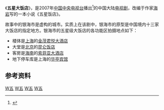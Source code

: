 {{hatnote|关于'''五星級飯店'''，参见：[[星級|星級]]。}}

《'''五星大饭店'''》，是2007年[[中国中央电视台|中国中央电视台]]播出<ref >{{Cite web |url=http://ent.qq.com/a/20071108/000189.htm |title=海岩新剧首次亮相央视 《五星大饭店》不再涉案 |date=2007-11-08 |accessdate=2014-08-10 |archive-date=2014-10-22 |archive-url=https://web.archive.org/web/20141022235908/http://ent.qq.com/a/20071108/000189.htm |dead-url=no }}</ref>的中国大陆[[电视剧|电视剧]]，改编于作家[[海岩|海岩]]写的一本小说《五星饭店》。

故事中的银海市是虚构的城市。实质上在该剧中，银海市的原型是中国境内十三家大饭店的指定地方。银海市的五星级大饭店的各功能区拍摄地点如下：
*楼体是[[上海|上海]]的[[金茂君悦大酒店|金茂君悦大酒店]]
*大堂是[[北京|北京]]的[[昆仑饭店|昆仑饭店]]
*客房是[[海南|海南]]的[[索菲亚大酒店|索菲亚大酒店]]
*地下停车库是上海的[[华亭宾馆|华亭宾馆]]

==参考资料==
{{reflist}}

{{央视一套电视剧}}

[[Category:央视一套电视剧|W五]]
[[Category:2005年中國電視劇集|W五]]
[[Category:旅館背景電視劇|W五]]
[[Category:中华人民共和国小说改编电视剧|W五]]